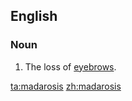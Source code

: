 ==English==

===Noun===
{{en-noun|-}}

# The loss of [[eyebrow]]s.

[[ta:madarosis]]
[[zh:madarosis]]